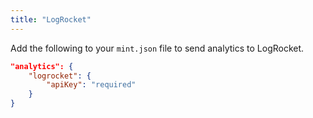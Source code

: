 ```yaml
---
title: "LogRocket"
---
```


Add the following to your `mint.json` file to send analytics to LogRocket.

```json Analytics options in mint.json
"analytics": {
    "logrocket": {
        "apiKey": "required"
    }
}
```
